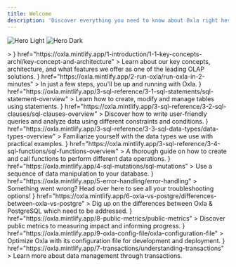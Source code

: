 ```yaml
---
title: Welcome
description: 'Discover everything you need to know about Oxla right here, right now!'
---
```


<img
  className="block dark:hidden"
  src="/assets/homepage-img-light.png"
  alt="Hero Light"
/>
<img
  className="hidden dark:block"
  src="/assets/homepage-img-dark.png"
  alt="Hero Dark"
/>

<CardGroup cols={3}>
  <Card
    title="Introduction"
    icon={<svg xmlns="http://www.w3.org/2000/svg" viewBox="0 0 119.71 134.53">>
    <g id="Layer_2" data-name="Layer 2"><g id="Layer_1-2" data-name="Layer 1"><path d="M81.75,134.53a35,35,0,0,1-12.9-2.46,34.21,34.21,0,0,1-13.6-9.84l-1.41-1.68c-.59-.71-1.2-1.44-1.82-2.15-1.26-1.44-3-3.42-4.85-5.59l-6.51-7.51-6.8-7.84-.43-.5-.15-.16a9.44,9.44,0,0,1,.95-13.31A9.7,9.7,0,0,1,36.68,82a9.53,9.53,0,0,1,7.23-.09,8.66,8.66,0,0,1,1.07.5L26.74,39.94a9.41,9.41,0,0,1,0-7.38,9.34,9.34,0,0,1,12.11-5.1,9.85,9.85,0,0,1,5.33,5.19l8.93,20.77A9.34,9.34,0,0,1,58,49a9.22,9.22,0,0,1,6.83,0,9.88,9.88,0,0,1,4.39,3.5A9.36,9.36,0,0,1,81.14,48a9.86,9.86,0,0,1,4.38,3.5,9.36,9.36,0,0,1,5.07-4.65,9.24,9.24,0,0,1,6.82.06,9.85,9.85,0,0,1,5.33,5.19L116.9,85a34.47,34.47,0,0,1-18,45.24l-3.6,1.55A34.28,34.28,0,0,1,81.75,134.53ZM36.08,93.91a1.86,1.86,0,0,1,.33.36c.13.19.3.37.46.56l6.81,7.85,6.52,7.51L55,115.78c.64.73,1.26,1.48,1.87,2.21l1.4,1.67a30.18,30.18,0,0,0,12,8.69,30.75,30.75,0,0,0,23.35-.24l3.6-1.55a30.46,30.46,0,0,0,15.94-40L99.06,53.63a5.73,5.73,0,0,0-3.14-3.05,5.26,5.26,0,0,0-3.88,0,5.45,5.45,0,0,0-3,7.23l5.63,13.09a2.27,2.27,0,0,1-1.13,3l-.14,0a2.25,2.25,0,0,1-2.89-1.24L82.79,54.72a5.73,5.73,0,0,0-3.14-3,5.26,5.26,0,0,0-3.88-.05,5.47,5.47,0,0,0-3,7.24l6.68,15.53a2.23,2.23,0,0,1,0,1.67,2.28,2.28,0,0,1-1.18,1.28l-.14,0a2.29,2.29,0,0,1-1.65,0,2.25,2.25,0,0,1-1.26-1.29L66.51,55.82a5.73,5.73,0,0,0-3.14-3,5.26,5.26,0,0,0-3.88-.05,5.45,5.45,0,0,0-3,7.24l6.66,15.48a2,2,0,0,1-1.06,2.63l-.47.2a2,2,0,0,1-2.62-1l-18.48-43a5.73,5.73,0,0,0-3.14-3,5.26,5.26,0,0,0-3.88-.05,5.47,5.47,0,0,0-3,7.24L52.31,89.29A2.26,2.26,0,0,1,51.52,92a2.38,2.38,0,0,1-2,.29,2.24,2.24,0,0,1-.91-.58l-.07-.08-4-4.61a5.34,5.34,0,0,0-2.08-1.48,5.5,5.5,0,0,0-4.18,0,5,5,0,0,0-1.41.89,5.43,5.43,0,0,0-.77,7.39Zm12.54-3.07,0,.07Zm27.1-14.91a.36.36,0,0,0,0,.09Zm3.17-1.45,0,.11Zm12.07-2s0,0,0,0l0,0Zm3.25-1.28Zm0,0Z"/><path class="cls-1" d="M11.7,59.47a2,2,0,0,1-1.43-3.4l9.38-9.57a2,2,0,0,1,2.86,2.8l-9.38,9.57A2,2,0,0,1,11.7,59.47Z"/><path class="cls-1" d="M47.67,22.8a2,2,0,0,1-1.43-3.4L55.6,9.86a2,2,0,1,1,2.86,2.8L49.1,22.2A2,2,0,0,1,47.67,22.8Z"/><path class="cls-1" d="M20.8,23.05a2,2,0,0,1-1.4-.57L9.86,13.13a2,2,0,0,1,2.8-2.86l9.54,9.35a2,2,0,0,1-1.4,3.43Z"/><path class="cls-1" d="M34.18,17.36a2,2,0,0,1-2-2L32.06,2a2,2,0,0,1,4,0l.12,13.36a2,2,0,0,1-2,2Z"/><path class="cls-1" d="M53.33,36.18a2,2,0,0,1,0-4l13.4-.12h0a2,2,0,0,1,0,4l-13.4.12Z"/><path class="cls-1" d="M2,36.67a2,2,0,0,1,0-4l13.36-.13h0a2,2,0,0,1,0,4L2,36.67Z"/></g></g>
</svg>}
    href="https://oxla.mintlify.app/1-introduction/1-1-key-concepts-archi/key-concept-and-architecture"
  >
    Learn about our key concepts, architecture, and what features we offer as one of the leading OLAP solutions.
  </Card>
  <Card
    title="Getting Started"
    icon={<svg id="Layer_2" data-name="Layer 2" xmlns="http://www.w3.org/2000/svg" viewBox="0 0 124.32 135.46">
     <g id="Warstwa_1" data-name="Warstwa 1">
    <g>
      <g>
        <path class="cls-3" d="M93.31,86.44c5.12,4.87,8.74,13.42.21,23.05-13.66,15.43-40.77,22.74-45.26,24-.32.09-.66,0-.91-.21h0c-.49-.43-.43-1.21.12-1.56,14.85-9.59,26.69-22.33,26.86-30.02"/>
        <path class="cls-1" d="M46.33,48.77c-2.34-5.87-16.12-17.29-28-2.71C5.31,62.03,2.47,89.96,1.95,94.6c-.04.33.1.66.36.87h0c.5.41,1.26.22,1.52-.37,9.69-22.19,26.11-39.76,32.08-27.36"/>
        <path class="cls-4" d="M23.39,103.32c-7.64,2.39-18.5,7.22-12.13,29.78,6.26-10,19.32.76,23.85-19.34"/>
        <path class="cls-1" d="M32.77,101.64c3.73,3.3,7.47,6.27,10.34,8.34,0,0,75.25-26.09,79.27-104.6.06-1.25-1.53-2.62-2.77-2.45C42.71,13.9,25.49,94.4,25.49,94.4c0,0,2.61,3.03,7.28,7.24"/>
        <circle class="cls-2" cx="93.59" cy="34.52" r="7.47"/>
        <circle class="cls-2" cx="72.09" cy="58.4" r="7.47"/>
      </g>
      <line class="cls-4" x1="22.28" y1="16.03" x2="3.83" y2="31.88"/>
      <line class="cls-4" x1="122.14" y1="71.44" x2="107.73" y2="83.81"/>
      <line class="cls-4" x1="121.81" y1="107.9" x2="92.46" y2="133.1"/>
      <line class="cls-4" x1="57.23" y1="1.94" x2="26.96" y2="27.93"/>
    </g>
  </g>
</svg>}
    href="https://oxla.mintlify.app/2-run-oxla/run-oxla-in-2-minutes"
  >
    In just a few steps, you'll be up and running with Oxla.
  </Card>
  <Card
    title="SQL Statements"
    icon={<svg xmlns="http://www.w3.org/2000/svg" viewBox="0 0 144.9 145.97"><g id="Layer_2" data-name="Layer 2"><g id="Layer_1-2" data-name="Layer 1"><g class="cls-1"><path class="cls-2" d="M91.94,106.25a2,2,0,0,1-2-2V73.36A5.35,5.35,0,0,0,84.6,68H51.87a2,2,0,1,1,0-4H84.6a9.35,9.35,0,0,1,9.34,9.34v30.89A2,2,0,0,1,91.94,106.25Z"/></g><g class="cls-1"><path class="cls-2" d="M69.9,96a7.94,7.94,0,1,1,7.94-7.94A7.95,7.95,0,0,1,69.9,96Zm0-11.88a3.94,3.94,0,1,0,3.94,3.94A3.95,3.95,0,0,0,69.9,84.14Z"/></g><path d="M87.36,22.33a2,2,0,0,1-2-2V5.52A1.52,1.52,0,0,0,83.84,4H5.52A1.52,1.52,0,0,0,4,5.52V20.33a2,2,0,0,1-4,0V5.52A5.53,5.53,0,0,1,5.52,0H83.84a5.53,5.53,0,0,1,5.52,5.52V20.33A2,2,0,0,1,87.36,22.33Z"/><path d="M2,51.37a2,2,0,0,1-2-2V34.56A5.53,5.53,0,0,1,5.52,29H83.84a5.53,5.53,0,0,1,5.52,5.52V47.24a2,2,0,0,1-4,0V34.56A1.52,1.52,0,0,0,83.84,33H5.52A1.52,1.52,0,0,0,4,34.56V49.37A2,2,0,0,1,2,51.37Z"/><path d="M2,80.42a2,2,0,0,1-2-2V63.61a5.53,5.53,0,0,1,5.52-5.52H45a2,2,0,0,1,0,4H5.52A1.52,1.52,0,0,0,4,63.61V78.42A2,2,0,0,1,2,80.42Z"/><path d="M84.62,126.1A40.36,40.36,0,0,1,56,114.29h0a40.5,40.5,0,0,1,0-57.18,40.43,40.43,0,0,1,57.19,0,40.42,40.42,0,0,1-28.59,69ZM58.85,111.45A36.44,36.44,0,1,0,84.62,49.24h0a36.44,36.44,0,0,0-25.77,62.21Z"/><path d="M142.9,146a2,2,0,0,1-1.41-.59l-31.09-31.1a2,2,0,0,1,2.82-2.82l31.09,31.1A2,2,0,0,1,142.9,146Z"/></g></g></svg>}
    href="https://oxla.mintlify.app/3-sql-reference/3-1-sql-statements/sql-statement-overview"
  >
    Learn how to create, modify and manage tables using statements.
  </Card>
  <Card
    title="SQL Clauses"
    icon={<svg xmlns="http://www.w3.org/2000/svg" viewBox="0 0 142.87 143.38">
     <g id="Layer_2" data-name="Layer 2"><g id="Layer_1-2" data-name="Layer 1"><path d="M84.35,123.92H6a6,6,0,0,1-6-6V6A6,6,0,0,1,6,0H93.92a6,6,0,0,1,6,6V57.92a2,2,0,0,1-4,0V6a2,2,0,0,0-2-2H6A2,2,0,0,0,4,6V117.92a2,2,0,0,0,2,2H84.35a2,2,0,0,1,0,4Z"/><path d="M97.79,143.38a2,2,0,0,1-.82-.18,2,2,0,0,1-1.18-1.82l0-33a3.32,3.32,0,0,0-1.35-2.69L73.75,90.12a7.39,7.39,0,0,1-2.94-5.88V73.34A5.38,5.38,0,0,1,76.19,68h61.3a5.38,5.38,0,0,1,5.38,5.38v10.9a7.39,7.39,0,0,1-2.94,5.88L119.2,105.66a3.36,3.36,0,0,0-1.34,2.68v17a2,2,0,0,1-.67,1.49L99.12,142.87A2,2,0,0,1,97.79,143.38ZM76.19,72a1.38,1.38,0,0,0-1.38,1.38v10.9a3.36,3.36,0,0,0,1.34,2.68l20.72,15.54a7.32,7.32,0,0,1,2.94,5.89l0,28.57,14.07-12.51V108.34a7.39,7.39,0,0,1,2.94-5.88l20.73-15.54a3.32,3.32,0,0,0,1.34-2.68V73.34A1.38,1.38,0,0,0,137.49,72Z"/><path class="cls-1" d="M83.85,28H16.06a2,2,0,1,1,0-4H83.85a2,2,0,0,1,0,4Z"/><path class="cls-1" d="M67.47,99.92H16.06a2,2,0,1,1,0-4H67.47a2,2,0,0,1,0,4Z"/><path class="cls-1" d="M83.85,52H16.06a2,2,0,1,1,0-4H83.85a2,2,0,0,1,0,4Z"/><path class="cls-1" d="M58.81,76H16.06a2,2,0,1,1,0-4H58.81a2,2,0,0,1,0,4Z"/></g></g>
</svg>}
    href="https://oxla.mintlify.app/3-sql-reference/3-2-sql-clauses/sql-clauses-overview"
  >
    Discover how to write user-friendly queries and analyze data using different constraints and conditions.
  </Card>
  <Card
    title="SQL Data Types"
    icon={<svg xmlns="http://www.w3.org/2000/svg" viewBox="0 0 148.23 144.14">
    <g id="Layer_2" data-name="Layer 2"><g id="Layer_1-2" data-name="Layer 1"><path d="M33.16,140.27A30.88,30.88,0,1,1,64,109.39,30.91,30.91,0,0,1,33.16,140.27Zm0-57.76A26.88,26.88,0,1,0,60,109.39,26.91,26.91,0,0,0,33.16,82.51Z"/><path d="M139.6,56.32H87.78a2,2,0,0,1-2-2V2.5a2,2,0,0,1,2-2H139.6a2,2,0,0,1,2,2V54.32A2,2,0,0,1,139.6,56.32Zm-49.82-4H137.6V4.5H89.78Z"/><path class="cls-1" d="M113.7,144.14a2,2,0,0,1-1.42-.58L79.75,111a2,2,0,0,1,0-2.83l32.53-32.53a2,2,0,0,1,2.83,0l32.54,32.53a2,2,0,0,1,0,2.83l-32.54,32.54A2,2,0,0,1,113.7,144.14ZM84,109.61l29.71,29.7,29.7-29.7L113.7,79.9Z"/><path d="M63,56.81H2a2,2,0,0,1-1.73-3L30.76,1a2,2,0,0,1,3.46,0L64.71,53.81a2,2,0,0,1-1.73,3Zm-57.52-4H59.52L32.49,6Z"/></g></g>
</svg>}
    href="https://oxla.mintlify.app/3-sql-reference/3-3-sql-data-types/data-types-overview"
  >
    Familiarize yourself with the data types we use with practical examples.
  </Card>
  <Card
    title="SQL Functions"
    icon={<svg xmlns="http://www.w3.org/2000/svg" viewBox="0 0 125.77 134.57">
    <g id="Layer_1-2" data-name="Layer 1"><path class="cls-1" d="M62.88,71.38A2,2,0,0,1,61.69,71a39.66,39.66,0,0,1,0-62.58,1.94,1.94,0,0,1,2.39,0,39.68,39.68,0,0,1,0,62.58A2,2,0,0,1,62.88,71.38Zm0-59a35.79,35.79,0,0,0,0,54.52,35.79,35.79,0,0,0,0-54.52Z"/><path d="M86.09,79.36a1.94,1.94,0,0,1,0-3.88,35.8,35.8,0,0,0,0-71.6,35.43,35.43,0,0,0-22,7.58l-1.19.93-1.19-.93a35.43,35.43,0,0,0-22-7.58,35.8,35.8,0,1,0,0,71.6,35.43,35.43,0,0,0,22-7.58L62.88,67l1.19.93a36.39,36.39,0,0,0,4.51,3,1.94,1.94,0,0,1-1.89,3.39,40,40,0,0,1-3.81-2.43,39.25,39.25,0,0,1-23.2,7.5A39.68,39.68,0,1,1,39.69,0a39.25,39.25,0,0,1,23.2,7.5A39.27,39.27,0,0,1,86.09,0a39.68,39.68,0,0,1,0,79.36Z"/><path d="M54,134.57H48.89a1.94,1.94,0,1,1,0-3.88H54a8.08,8.08,0,0,0,7.83-6.07L74.94,73.93a12,12,0,0,1,11.59-9h5.09a1.94,1.94,0,0,1,0,3.88H86.53A8.08,8.08,0,0,0,78.7,74.9L65.57,125.6A12,12,0,0,1,54,134.57Z"/><path d="M79,101.7H61.48a1.94,1.94,0,0,1,0-3.88H79a1.94,1.94,0,0,1,0,3.88Z"/><path d="M110.45,123.33a1.94,1.94,0,0,1-1.37-.57L95,108.64a1.94,1.94,0,0,1,2.74-2.74L111.82,120a1.94,1.94,0,0,1-1.37,3.31Z"/><path d="M96.33,123.33A1.94,1.94,0,0,1,95,120l14.12-14.12a1.94,1.94,0,0,1,2.74,2.74L97.7,122.76A1.92,1.92,0,0,1,96.33,123.33Z"/><path d="M90.11,132.16a1.9,1.9,0,0,1-1.45-.66,25.88,25.88,0,0,1,0-34.33,1.94,1.94,0,1,1,2.9,2.58,22,22,0,0,0,0,29.19,1.94,1.94,0,0,1-1.45,3.22Z"/><path d="M116.66,132.16a1.9,1.9,0,0,1-1.28-.49,1.92,1.92,0,0,1-.17-2.73,22,22,0,0,0,0-29.19,1.94,1.94,0,1,1,2.9-2.58,25.88,25.88,0,0,1,0,34.33A1.9,1.9,0,0,1,116.66,132.16Z"/></g></g>
</svg>}
    href="https://oxla.mintlify.app/3-sql-reference/3-4-sql-functions/sql-functions-overview"
  >
    A thorough guide on how to create and call functions to perform different data operations.
  </Card>
  <Card
    title="SQL Mutations"
    icon={<svg xmlns="http://www.w3.org/2000/svg" viewBox="0 0 123.64 134.24">
    <g id="Layer_2" data-name="Layer 2"><g id="Layer_1-2" data-name="Layer 1"><path class="cls-1" d="M10.08,44.58a2,2,0,0,1-1.29-3.64L47.62,9.78A2,2,0,1,1,50.18,13L11.35,44.13A2,2,0,0,1,10.08,44.58Z"/><path class="cls-1" d="M74.78,125.62A2,2,0,0,1,73.49,122l39.36-31.59a2,2,0,1,1,2.56,3.19L76.05,125.17A2,2,0,0,1,74.78,125.62Z"/><path class="cls-1" d="M48.7,92.27a2,2,0,0,1-1.28-3.64L72.07,68.85A2,2,0,1,1,74.63,72L50,91.82A2,2,0,0,1,48.7,92.27Z"/><path class="cls-1" d="M36.28,77.82A2,2,0,0,1,35,74.18L59.59,54.44a2,2,0,1,1,2.56,3.19L37.56,77.37A2,2,0,0,1,36.28,77.82Z"/><path d="M121.6,100.17a2,2,0,0,1-1.6-.77c-8.89-11.07-23.31-8.73-38.57-6.24-15.76,2.56-32,5.22-42.43-7.72s-4.27-28.27,1.65-43.09C46.38,28,51.79,14.41,42.9,3.33A2,2,0,1,1,46.09.76c10.39,13,4.27,28.28-1.64,43.1-5.74,14.37-11.15,27.94-2.26,39s23.31,8.73,38.58,6.24c15.75-2.56,32-5.22,42.42,7.73a2,2,0,0,1-1.59,3.32Z"/><path d="M79.16,134.24a2,2,0,0,1-1.6-.77c-10.38-12.94-4.27-28.26,1.64-43.08,2.59-6.49,5.27-13.2,6.39-19.45a2,2,0,1,1,4,.73c-1.2,6.65-4,13.56-6.62,20.24-5.73,14.36-11.14,27.93-2.25,39a2,2,0,0,1-1.59,3.32Z"/><path d="M23.66,47.24C14.75,47.24,6.57,45,.45,37.39a2,2,0,0,1,3.19-2.55C12.53,45.92,27,43.57,42.21,41.08c7.1-1.16,14.43-2.35,21.19-2.08a2.05,2.05,0,0,1,2,2.13,2,2,0,0,1-2.13,2c-6.34-.26-13.47.9-20.36,2C36.41,46.17,29.86,47.24,23.66,47.24Z"/><path d="M85.41,50.24a2,2,0,0,1-1.28-3.64L97.49,35.87a2,2,0,1,1,2.56,3.19L86.69,49.79A2,2,0,0,1,85.41,50.24Z"/><path d="M78.1,41.12a2,2,0,0,1-.54-.07,2,2,0,0,1-1.44-2.51L80.57,22a2,2,0,1,1,4,1.07L80.07,39.61A2,2,0,0,1,78.1,41.12Z"/><path d="M92.73,59.35a2,2,0,0,1-.09-4.09l17.11-.75a2,2,0,1,1,.18,4.09l-17.11.75Z"/></g></g>
</svg>}
    href="https://oxla.mintlify.app/4-sql-mutations/sql-mutations"
  >
    Use a sequence of data manipulation to your database.
  </Card>
  <Card
    title="Error Handling"
    icon={<svg xmlns="http://www.w3.org/2000/svg" viewBox="0 0 141.84 142.09">
    <g id="Layer_2" data-name="Layer 2"><g id="Layer_1-2" data-name="Layer 1"><path d="M135.7,142.09h-69a6.13,6.13,0,0,1-5.31-9.19L95.91,73.18A2,2,0,0,1,96,73a6.13,6.13,0,0,1,10.5.19L141,132.9a6.13,6.13,0,0,1-5.31,9.19ZM99.28,75.33,64.89,134.9a2.13,2.13,0,0,0,1.85,3.19h69a2.13,2.13,0,0,0,1.84-3.19L103.07,75.18a2.14,2.14,0,0,0-3.69,0A.78.78,0,0,1,99.28,75.33Z"/><path class="cls-1" d="M101.21,118a2,2,0,0,1-2-2V94.05a2,2,0,0,1,4,0V116A2,2,0,0,1,101.21,118Z"/><path class="cls-1" d="M101.21,128.17a2,2,0,0,1-2-2v-1a2,2,0,0,1,4,0v1A2,2,0,0,1,101.21,128.17Z"/><path d="M101.21,25.3a2,2,0,0,1-2-2V6.09A2.1,2.1,0,0,0,97.12,4h-91A2.1,2.1,0,0,0,4,6.09V23.3a2,2,0,0,1-4,0V6.09A6.09,6.09,0,0,1,6.09,0h91a6.09,6.09,0,0,1,6.09,6.09V23.3A2,2,0,0,1,101.21,25.3Z"/><path d="M101.21,59.06a2,2,0,0,1-2-2V39.85a2.1,2.1,0,0,0-2.09-2.09h-91A2.1,2.1,0,0,0,4,39.85V57.06a2,2,0,0,1-4,0V39.85a6.09,6.09,0,0,1,6.09-6.09h91a6.09,6.09,0,0,1,6.09,6.09V57.06A2,2,0,0,1,101.21,59.06Z"/><path d="M67.09,106.39h-61A6.09,6.09,0,0,1,0,100.3V73.6a6.09,6.09,0,0,1,6.09-6.09H86.71a2,2,0,0,1,0,4H6.09A2.1,2.1,0,0,0,4,73.6v26.7a2.1,2.1,0,0,0,2.09,2.09h61a2,2,0,0,1,0,4Z"/><path class="cls-1" d="M18.86,26.28A7.14,7.14,0,1,1,26,19.14,7.14,7.14,0,0,1,18.86,26.28Zm0-10.28A3.14,3.14,0,1,0,22,19.14,3.15,3.15,0,0,0,18.86,16Z"/><path class="cls-1" d="M18.86,60A7.14,7.14,0,1,1,26,52.9,7.14,7.14,0,0,1,18.86,60Zm0-10.28A3.14,3.14,0,1,0,22,52.9,3.15,3.15,0,0,0,18.86,49.76Z"/><path class="cls-1" d="M18.86,94.4A7.14,7.14,0,1,1,26,87.26,7.14,7.14,0,0,1,18.86,94.4Zm0-10.28A3.14,3.14,0,1,0,22,87.26,3.15,3.15,0,0,0,18.86,84.12Z"/></g></g>
</svg>}
    href="https://oxla.mintlify.app/5-error-handling/error-handling"
  >
    Something went wrong? Head over here to see all your troubleshooting options!
  </Card>
  <Card
    title="Oxla vs PostgreSQL"
    icon={<svg xmlns="http://www.w3.org/2000/svg" viewBox="0 0 142.3 140.57">
    <g id="Layer_2" data-name="Layer 2"><g id="Layer_1-2" data-name="Layer 1"><path d="M58.84,60.84H2a2,2,0,0,1-2-2V2A2,2,0,0,1,2,0H58.84a2,2,0,0,1,2,2V58.84A2,2,0,0,1,58.84,60.84ZM4,56.84H56.84V4H4Z"/><path d="M140.3,140.57H70.93a2,2,0,0,1-1.73-1,2,2,0,0,1,0-2L103.87,76a2,2,0,0,1,3.48,0L142,137.59a2,2,0,0,1-1.74,3Zm-66-4h62.53L105.61,81Z"/><path class="cls-1" d="M20.2,136.87a2,2,0,0,1-1.48-3.35L132,9.25a2,2,0,0,1,3,2.7L21.68,136.22A2,2,0,0,1,20.2,136.87Z"/></g></g>
</svg>}
    href="https://oxla.mintlify.app/6-oxla-vs-postgre/differences-between-oxla-vs-postgre"
  >
    Dig up on the differences between Oxla & PostgreSQL which need to be addressed.
  </Card>
  <Card
    title="Public Metrics"
    icon={<svg xmlns="http://www.w3.org/2000/svg" viewBox="0 0 143.02 135.26">
    <g id="Layer_2" data-name="Layer 2"><g id="Layer_1-2" data-name="Layer 1"><path class="cls-1" d="M86.54,38.85H15.64a2,2,0,0,1,0-4h70.9a2,2,0,0,1,0,4Z"/><path class="cls-1" d="M122.53,38.85H96.91a2,2,0,0,1,0-4h25.62a2,2,0,0,1,0,4Z"/><path class="cls-1" d="M43.82,79H15.64a2,2,0,0,1,0-4H43.82a2,2,0,0,1,0,4Z"/><path class="cls-1" d="M122.83,79h-15a2,2,0,0,1,0-4h15a2,2,0,0,1,0,4Z"/><path d="M110,101.66H39a3.94,3.94,0,0,1-3.72-5.26L53,46.14A3.95,3.95,0,0,1,60.36,46L74,79.43,88.61,25.77a3.91,3.91,0,0,1,3.81-2.91h0a3.88,3.88,0,0,1,3.78,3l17.51,70.71a.76.76,0,0,1,.06.2,3.95,3.95,0,0,1-3.83,4.89ZM56.71,47.6,39.05,97.73l70.86-.07L92.42,27,77.8,80.64a3.94,3.94,0,0,1-7.46.44Z"/><path d="M141,121.62H20.57a6.94,6.94,0,0,1-6.93-6.93V2a2,2,0,0,1,4,0V114.69a2.93,2.93,0,0,0,2.93,2.93H141a2,2,0,0,1,0,4Z"/><path d="M29.28,17.64a2,2,0,0,1-1.41-.59L15.64,4.83,3.41,17.05a2,2,0,0,1-2.82,0,2,2,0,0,1,0-2.82L14.23.59a2,2,0,0,1,2.82,0L30.69,14.23a2,2,0,0,1-1.41,3.41Z"/><path d="M127.38,135.26a2,2,0,0,1-1.41-3.41l12.22-12.23L126,107.39a2,2,0,1,1,2.82-2.82l13.64,13.64a2,2,0,0,1,0,2.82l-13.64,13.64A2,2,0,0,1,127.38,135.26Z"/></g></g>
</svg>}
    href="https://oxla.mintlify.app/8-public-metrics/public-metrics"
  >
    Discover public metrics to measuring impact and informing progress.
  </Card>
  <Card
    title="Oxla Configuration File"
    icon={<svg xmlns="http://www.w3.org/2000/svg" viewBox="0 0 122.5 133.51">
    <g id="Layer_2" data-name="Layer 2"><g id="Layer_1-2" data-name="Layer 1"><path class="cls-1" d="M94.47,33.52H65.94a2,2,0,0,1-2-2V2a2,2,0,0,1,4,0V29.52H94.47a2,2,0,0,1,0,4Z"/><path d="M26.67,123.92H6a6,6,0,0,1-6-6V6A6,6,0,0,1,6,0H66a8.67,8.67,0,0,1,6.2,2.57L95.69,26.11a8.67,8.67,0,0,1,2.57,6.2V44.85a2,2,0,1,1-4,0V32.31a4.78,4.78,0,0,0-1.39-3.38L69.33,5.39A4.78,4.78,0,0,0,66,4H6A2,2,0,0,0,4,6V117.92a2,2,0,0,0,2,2H26.67a2,2,0,0,1,0,4Z"/><path class="cls-1" d="M90.35,67.81H42.65a2,2,0,0,1,0-4h47.7a2,2,0,0,1,0,4Z"/><path d="M110.05,77.5a11.69,11.69,0,1,1,11.69-11.69A11.7,11.7,0,0,1,110.05,77.5Zm0-19.38a7.69,7.69,0,1,0,7.69,7.69A7.7,7.7,0,0,0,110.05,58.12Z"/><path class="cls-1" d="M120.5,123.82H72a2,2,0,0,1,0-4H120.5a2,2,0,0,1,0,4Z"/><path d="M52.34,133.51A11.69,11.69,0,1,1,64,121.82,11.7,11.7,0,0,1,52.34,133.51Zm0-19.38A7.69,7.69,0,1,0,60,121.82,7.7,7.7,0,0,0,52.34,114.13Z"/><path class="cls-1" d="M120.5,95.59H101.05a2,2,0,1,1,0-4H120.5a2,2,0,0,1,0,4Z"/><path class="cls-1" d="M61.66,95.59h-19a2,2,0,0,1,0-4h19a2,2,0,0,1,0,4Z"/><path d="M81.35,105.28A11.69,11.69,0,1,1,93,93.59,11.7,11.7,0,0,1,81.35,105.28Zm0-19.38A7.69,7.69,0,1,0,89,93.59,7.7,7.7,0,0,0,81.35,85.9Z"/></g></g>
</svg>}
    href="https://oxla.mintlify.app/9-oxla-config-file/oxla-configuration-file"
  >
    Optimize Oxla with its configuration file for development and deployment.
  </Card>
  <Card
    title="Understanding Transactions"
    icon={<svg xmlns="http://www.w3.org/2000/svg" viewBox="0 0 123.98 135.65"><g id="Layer_2" data-name="Layer 2"><g id="Layer_1-2" data-name="Layer 1"><path class="cls-1" d="M76.2,135.65a2,2,0,0,1-1.36-.53L47.08,109.35a2,2,0,0,1,0-2.94L74.84,80.65a2,2,0,0,1,3.36,1.47V95.23H122a2,2,0,0,1,0,4H76.2a2,2,0,0,1-2-2V86.7L51.38,107.88,74.2,129.06V118.54a2,2,0,0,1,2-2H122a2,2,0,0,1,0,4H78.2v13.11a2,2,0,0,1-1.2,1.83A1.89,1.89,0,0,1,76.2,135.65Z"/><path d="M101.21,25.3a2,2,0,0,1-2-2V6.09A2.1,2.1,0,0,0,97.12,4h-91A2.1,2.1,0,0,0,4,6.09V23.3a2,2,0,0,1-4,0V6.09A6.09,6.09,0,0,1,6.09,0h91a6.09,6.09,0,0,1,6.09,6.09V23.3A2,2,0,0,1,101.21,25.3Z"/><path d="M101.21,59.06a2,2,0,0,1-2-2V39.85a2.1,2.1,0,0,0-2.09-2.09h-91A2.1,2.1,0,0,0,4,39.85V57.06a2,2,0,0,1-4,0V39.85a6.09,6.09,0,0,1,6.09-6.09h91a6.09,6.09,0,0,1,6.09,6.09V57.06A2,2,0,0,1,101.21,59.06Z"/><path class="cls-1" d="M18.86,26.28A7.14,7.14,0,1,1,26,19.14,7.14,7.14,0,0,1,18.86,26.28Zm0-10.28A3.14,3.14,0,1,0,22,19.14,3.15,3.15,0,0,0,18.86,16Z"/><path class="cls-1" d="M18.86,60A7.14,7.14,0,1,1,26,52.9,7.14,7.14,0,0,1,18.86,60Zm0-10.28A3.14,3.14,0,1,0,22,52.9,3.15,3.15,0,0,0,18.86,49.76Z"/><path class="cls-1" d="M18.86,94.4A7.14,7.14,0,1,1,26,87.26,7.14,7.14,0,0,1,18.86,94.4Zm0-10.28A3.14,3.14,0,1,0,22,87.26,3.15,3.15,0,0,0,18.86,84.12Z"/><path d="M36.26,106.39H6.09A6.09,6.09,0,0,1,0,100.3V73.6a6.09,6.09,0,0,1,6.09-6.09h91a6.09,6.09,0,0,1,6.09,6.09V86.81a2,2,0,0,1-4,0V73.6a2.1,2.1,0,0,0-2.09-2.09h-91A2.1,2.1,0,0,0,4,73.6v26.7a2.1,2.1,0,0,0,2.09,2.09H36.26a2,2,0,1,1,0,4Z"/></g></g></svg>}
    href="https://oxla.mintlify.app/7-transactions/understanding-transactions"
  >
    Learn more about data management through transactions.
  </Card>
</CardGroup>